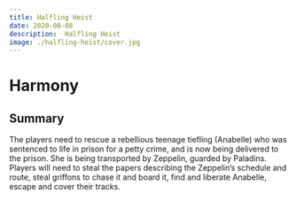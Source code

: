 ```yaml
---
title: Halfling Heist
date: 2020-08-08
description:  Halfling Heist
image: ./halfling-heist/cover.jpg
---
```


# Harmony

## Summary
The players need to rescue a rebellious teenage tiefling (Anabelle) who was sentenced to life in prison for a petty crime, and is now being delivered to the prison. She is being transported by Zeppelin, guarded by Paladins. Players will need to steal the papers describing the Zeppelin’s schedule and route, steal griffons to chase it and board it, find and liberate Anabelle, escape and cover their tracks.
